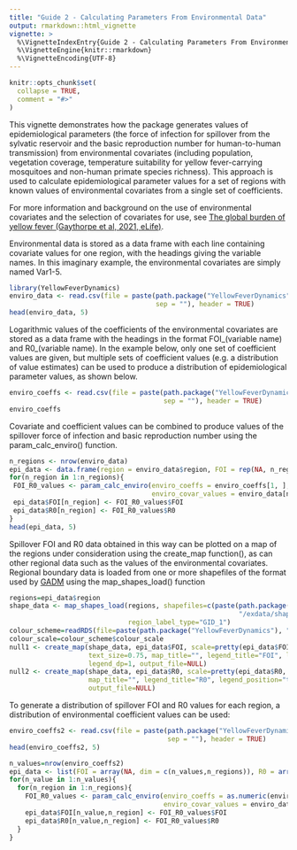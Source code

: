 ```yaml
---
title: "Guide 2 - Calculating Parameters From Environmental Data"
output: rmarkdown::html_vignette
vignette: >
  %\VignetteIndexEntry{Guide 2 - Calculating Parameters From Environmental Data}
  %\VignetteEngine{knitr::rmarkdown}
  %\VignetteEncoding{UTF-8}
---
```


```r
knitr::opts_chunk$set(
  collapse = TRUE,
  comment = "#>"
)
```

This vignette demonstrates how the package generates values of epidemiological parameters (the force of infection for spillover from the sylvatic reservoir and the basic reproduction number for human-to-human transmission) from environmental covariates (including population, vegetation coverage, temperature suitability for yellow fever-carrying mosquitoes and non-human primate species richness). This approach is used to calculate epidemiological parameter values for a set of regions with known values of environmental covariates from a single set of coefficients.

For more information and background on the use of environmental covariates and the selection of covariates for use, see [The global burden of yellow fever (Gaythorpe et al, 2021, eLife)](https://doi.org/10.7554/eLife.64670).

Environmental data is stored as a data frame with each line containing covariate values for one region, with the headings giving the variable names. In this imaginary example, the environmental covariates are simply named Var1-5.

```r
library(YellowFeverDynamics)
enviro_data <- read.csv(file = paste(path.package("YellowFeverDynamics"), "/exdata/enviro_data_example.csv", 
                                     sep = ""), header = TRUE)
head(enviro_data, 5)
```

Logarithmic values of the coefficients of the environmental covariates are stored as a data frame with the headings in the format FOI_(variable name) and R0_(variable name). In the example below, only one set of coefficient values are given, but multiple sets of coefficient values (e.g. a distribution of value estimates) can be used to produce a distribution of epidemiological parameter values, as shown below.

```r
enviro_coeffs <- read.csv(file = paste(path.package("YellowFeverDynamics"), "/exdata/enviro_coeffs_example.csv", 
                                       sep = ""), header = TRUE)
enviro_coeffs
```

Covariate and coefficient values can be combined to produce values of the spillover force of infection and basic reproduction number using the param_calc_enviro() function.

```r
n_regions <- nrow(enviro_data)
epi_data <- data.frame(region = enviro_data$region, FOI = rep(NA, n_regions), R0 = rep(NA, n_regions))
for(n_region in 1:n_regions){
 FOI_R0_values <- param_calc_enviro(enviro_coeffs = enviro_coeffs[1, ], 
                                    enviro_covar_values = enviro_data[n_region,c(2:ncol(enviro_data))])
 epi_data$FOI[n_region] <- FOI_R0_values$FOI
 epi_data$R0[n_region] <- FOI_R0_values$R0
}
head(epi_data, 5)
```

Spillover FOI and R0 data obtained in this way can be plotted on a map of the regions under consideration using the create_map function(), as can other regional data such as the values of the environmental covariates. Regional boundary data is loaded from one or more shapefiles of the format used by [GADM](https://gadm.org/download_country_v3.html) using the map_shapes_load() function

```r
regions=epi_data$region
shape_data <- map_shapes_load(regions, shapefiles=c(paste(path.package("YellowFeverDynamics"),
                                                          "/exdata/shapefile_example.shp", sep = "")),
                              region_label_type="GID_1")
colour_scheme=readRDS(file=paste(path.package("YellowFeverDynamics"), "/exdata/colour_scheme_example.Rds", sep="/"))
colour_scale=colour_scheme$colour_scale
null1 <- create_map(shape_data, epi_data$FOI, scale=pretty(epi_data$FOI, 8), colour_scale, pixels_max=720,
                    text_size=0.75, map_title="", legend_title="FOI", legend_position="topleft", legend_format="e",
                    legend_dp=1, output_file=NULL)
null2 <- create_map(shape_data, epi_data$R0, scale=pretty(epi_data$R0, 8), colour_scale, pixels_max=720, text_size=0.75,
                    map_title="", legend_title="R0", legend_position="topleft", legend_format="f", legend_dp=1,
                    output_file=NULL)
```

To generate a distribution of spillover FOI and R0 values for each region, a distribution of environmental coefficient values can be used:

```r
enviro_coeffs2 <- read.csv(file = paste(path.package("YellowFeverDynamics"), "/exdata/enviro_coeffs_example_multi.csv",
                                        sep = ""), header = TRUE)
head(enviro_coeffs2, 5)
```

```r
n_values=nrow(enviro_coeffs2)
epi_data <- list(FOI = array(NA, dim = c(n_values,n_regions)), R0 = array(NA, dim = c(n_values,n_regions)))
for(n_value in 1:n_values){
  for(n_region in 1:n_regions){
    FOI_R0_values <- param_calc_enviro(enviro_coeffs = as.numeric(enviro_coeffs2[n_value, ]), 
                                       enviro_covar_values = enviro_data[n_region, c(2:ncol(enviro_data))])
    epi_data$FOI[n_value,n_region] <- FOI_R0_values$FOI
    epi_data$R0[n_value,n_region] <- FOI_R0_values$R0
  }
}
```
